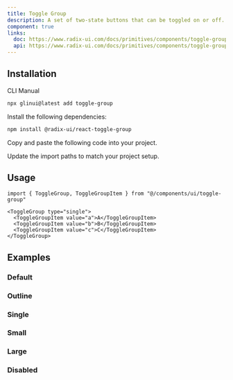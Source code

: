 ```yaml
---
title: Toggle Group
description: A set of two-state buttons that can be toggled on or off.
component: true
links:
  doc: https://www.radix-ui.com/docs/primitives/components/toggle-group
  api: https://www.radix-ui.com/docs/primitives/components/toggle-group#api-reference
---
```


<ComponentPreview
  name="toggle-group-demo"
  description="A toggle group with three items."
/>

## Installation

<CodeTabs>

<TabsList>
  <TabsTrigger value="cli">CLI</TabsTrigger>
  <TabsTrigger value="manual">Manual</TabsTrigger>
</TabsList>
<TabsContent value="cli">

```bash
npx glinui@latest add toggle-group
```

</TabsContent>

<TabsContent value="manual">

<Steps>

<Step>Install the following dependencies:</Step>

```bash
npm install @radix-ui/react-toggle-group
```

<Step>Copy and paste the following code into your project.</Step>

<ComponentSource name="toggle-group" />

<Step>Update the import paths to match your project setup.</Step>

</Steps>

</TabsContent>

</CodeTabs>

## Usage

```tsx
import { ToggleGroup, ToggleGroupItem } from "@/components/ui/toggle-group"
```

```tsx
<ToggleGroup type="single">
  <ToggleGroupItem value="a">A</ToggleGroupItem>
  <ToggleGroupItem value="b">B</ToggleGroupItem>
  <ToggleGroupItem value="c">C</ToggleGroupItem>
</ToggleGroup>
```

## Examples

### Default

<ComponentPreview
  name="toggle-group-demo"
  description="A toggle group with three items."
/>

### Outline

<ComponentPreview
  name="toggle-group-outline"
  description="A toggle group using the outline variant."
/>

### Single

<ComponentPreview
  name="toggle-group-single"
  description="A toggle group with single selection."
/>

### Small

<ComponentPreview
  name="toggle-group-sm"
  description="A toggle group using the small size."
/>

### Large

<ComponentPreview
  name="toggle-group-lg"
  description="A toggle group using the large size."
/>

### Disabled

<ComponentPreview
  name="toggle-group-disabled"
  description="A disabled toggle group."
/>
